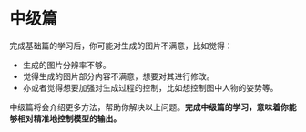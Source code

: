 
# 中级篇

完成基础篇的学习后，你可能对生成的图片不满意，比如觉得：
* 生成的图片分辨率不够。
* 觉得生成的图片部分内容不满意，想要对其进行修改。
* 亦或者觉得想要加强对生成过程的控制，比如想控制图中人物的姿势等。

中级篇将会介绍更多方法，帮助你解决以上问题。<strong>完成中级篇的学习，意味着你能够相对精准地控制模型的输出。</strong> 

<Cards>
  <Card
    title="Image to Image"
    href="../advanced/image-to-image"
  />
  <Card 
    title="Upscale" 
    href="../advanced/upscale" 
  />
  <Card
    title="In/Outpainting"
    href="../advanced/in&outpainting"
  />
  <Card
    title="ControlNet"
    href="../advanced/controlnet"
  />
</Cards>